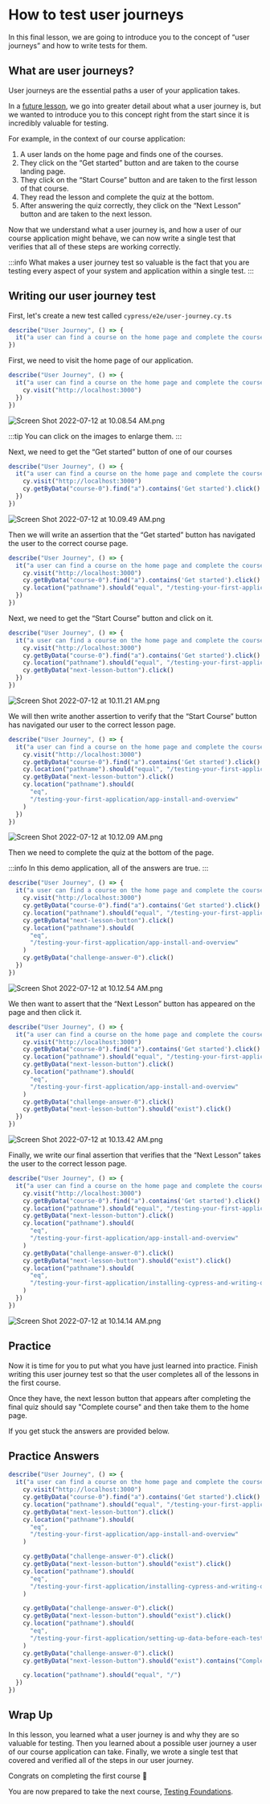 # How to test user journeys

<YouTube id="lLk_oPeUcNQ" />

In this final lesson, we are going to introduce you to the concept of “user journeys” and how to write tests for them.

## What are user journeys?

User journeys are the essential paths a user of your application takes.

In a [future lesson](https://learn.cypress.io/testing-foundations/knowing-what-to-test), we go into greater detail about what a user journey is, but we wanted to introduce you to this concept right from the start since it is incredibly valuable for testing.

For example, in the context of our course application:

1. A user lands on the home page and finds one of the courses.
2. They click on the “Get started” button and are taken to the course landing page.
3. They click on the “Start Course” button and are taken to the first lesson of that course.
4. They read the lesson and complete the quiz at the bottom.
5. After answering the quiz correctly, they click on the “Next Lesson” button and are taken to the next lesson.

Now that we understand what a user journey is, and how a user of our course application might behave, we can now write a single test that verifies that all of these steps are working correctly.

:::info
What makes a user journey test so valuable is the fact that you are testing every aspect of your system and application within a single test.
:::

## Writing our user journey test

First, let's create a new test called `cypress/e2e/user-journey.cy.ts`

```jsx
describe("User Journey", () => {
  it("a user can find a course on the home page and complete the courses lessons", () => {})
})
```

First, we need to visit the home page of our application.

```jsx
describe("User Journey", () => {
  it("a user can find a course on the home page and complete the courses lessons", () => {
    cy.visit("http://localhost:3000")
  })
})
```

![Screen Shot 2022-07-12 at 10.08.54 AM.png](/images/testing-your-first-application/how-to-test-user-journeys/Screen_Shot_2022-07-12_at_10.08.54_AM.png)

:::tip
You can click on the images to enlarge them.
:::

Next, we need to get the “Get started” button of one of our courses

```jsx
describe("User Journey", () => {
  it("a user can find a course on the home page and complete the courses lessons", () => {
    cy.visit("http://localhost:3000")
    cy.getByData("course-0").find("a").contains('Get started').click()
  })
})
```

![Screen Shot 2022-07-12 at 10.09.49 AM.png](/images/testing-your-first-application/how-to-test-user-journeys/Screen_Shot_2022-07-12_at_10.09.49_AM.png)

Then we will write an assertion that the “Get started” button has navigated the user to the correct course page.

```jsx
describe("User Journey", () => {
  it("a user can find a course on the home page and complete the courses lessons", () => {
    cy.visit("http://localhost:3000")
    cy.getByData("course-0").find("a").contains('Get started').click()
    cy.location("pathname").should("equal", "/testing-your-first-application")
  })
})
```

Next, we need to get the “Start Course” button and click on it.

```jsx
describe("User Journey", () => {
  it("a user can find a course on the home page and complete the courses lessons", () => {
    cy.visit("http://localhost:3000")
    cy.getByData("course-0").find("a").contains('Get started').click()
    cy.location("pathname").should("equal", "/testing-your-first-application")
    cy.getByData("next-lesson-button").click()
  })
})
```

![Screen Shot 2022-07-12 at 10.11.21 AM.png](/images/testing-your-first-application/how-to-test-user-journeys/Screen_Shot_2022-07-12_at_10.11.21_AM.png)

We will then write another assertion to verify that the “Start Course” button has navigated our user to the correct lesson page.

```jsx
describe("User Journey", () => {
  it("a user can find a course on the home page and complete the courses lessons", () => {
    cy.visit("http://localhost:3000")
    cy.getByData("course-0").find("a").contains('Get started').click()
    cy.location("pathname").should("equal", "/testing-your-first-application")
    cy.getByData("next-lesson-button").click()
    cy.location("pathname").should(
      "eq",
      "/testing-your-first-application/app-install-and-overview"
    )
  })
})
```

![Screen Shot 2022-07-12 at 10.12.09 AM.png](/images/testing-your-first-application/how-to-test-user-journeys/Screen_Shot_2022-07-12_at_10.12.09_AM.png)

Then we need to complete the quiz at the bottom of the page.

:::info
In this demo application, all of the answers are true.
:::

```jsx
describe("User Journey", () => {
  it("a user can find a course on the home page and complete the courses lessons", () => {
    cy.visit("http://localhost:3000")
    cy.getByData("course-0").find("a").contains('Get started').click()
    cy.location("pathname").should("equal", "/testing-your-first-application")
    cy.getByData("next-lesson-button").click()
    cy.location("pathname").should(
      "eq",
      "/testing-your-first-application/app-install-and-overview"
    )
    cy.getByData("challenge-answer-0").click()
  })
})
```

![Screen Shot 2022-07-12 at 10.12.54 AM.png](/images/testing-your-first-application/how-to-test-user-journeys/Screen_Shot_2022-07-12_at_10.12.54_AM.png)

We then want to assert that the “Next Lesson” button has appeared on the page and then click it.

```jsx
describe("User Journey", () => {
  it("a user can find a course on the home page and complete the courses lessons", () => {
    cy.visit("http://localhost:3000")
    cy.getByData("course-0").find("a").contains('Get started').click()
    cy.location("pathname").should("equal", "/testing-your-first-application")
    cy.getByData("next-lesson-button").click()
    cy.location("pathname").should(
      "eq",
      "/testing-your-first-application/app-install-and-overview"
    )
    cy.getByData("challenge-answer-0").click()
    cy.getByData("next-lesson-button").should("exist").click()
  })
})
```

![Screen Shot 2022-07-12 at 10.13.42 AM.png](/images/testing-your-first-application/how-to-test-user-journeys/Screen_Shot_2022-07-12_at_10.13.42_AM.png)

Finally, we write our final assertion that verifies that the “Next Lesson” takes the user to the correct lesson page.

```jsx
describe("User Journey", () => {
  it("a user can find a course on the home page and complete the courses lessons", () => {
    cy.visit("http://localhost:3000")
    cy.getByData("course-0").find("a").contains('Get started').click()
    cy.location("pathname").should("equal", "/testing-your-first-application")
    cy.getByData("next-lesson-button").click()
    cy.location("pathname").should(
      "eq",
      "/testing-your-first-application/app-install-and-overview"
    )
    cy.getByData("challenge-answer-0").click()
    cy.getByData("next-lesson-button").should("exist").click()
    cy.location("pathname").should(
      "eq",
      "/testing-your-first-application/installing-cypress-and-writing-our-first-test"
    )
  })
})
```

![Screen Shot 2022-07-12 at 10.14.14 AM.png](/images/testing-your-first-application/how-to-test-user-journeys/Screen_Shot_2022-07-12_at_10.14.14_AM.png)

## Practice

Now it is time for you to put what you have just learned into practice. Finish writing this user journey test so that the user completes all of the lessons in the first course.

Once they have, the next lesson button that appears after completing the final quiz should say "Complete course" and then take them to the home page.

If you get stuck the answers are provided below.

## Practice Answers

<Disclosure>

```jsx
describe("User Journey", () => {
  it("a user can find a course on the home page and complete the courses lessons", () => {
    cy.visit("http://localhost:3000")
    cy.getByData("course-0").find("a").contains('Get started').click()
    cy.location("pathname").should("equal", "/testing-your-first-application")
    cy.getByData("next-lesson-button").click()
    cy.location("pathname").should(
      "eq",
      "/testing-your-first-application/app-install-and-overview"
    )

    cy.getByData("challenge-answer-0").click()
    cy.getByData("next-lesson-button").should("exist").click()
    cy.location("pathname").should(
      "eq",
      "/testing-your-first-application/installing-cypress-and-writing-our-first-test"
    )

    cy.getByData("challenge-answer-0").click()
    cy.getByData("next-lesson-button").should("exist").click()
    cy.location("pathname").should(
      "eq",
      "/testing-your-first-application/setting-up-data-before-each-test"
    )
    cy.getByData("challenge-answer-0").click()
    cy.getByData("next-lesson-button").should("exist").contains("Complete Course").click()

    cy.location("pathname").should("equal", "/")
  })
})
```

</Disclosure>

## Wrap Up

In this lesson, you learned what a user journey is and why they are so valuable for testing. Then you learned about a possible user journey a user of our course application can take. Finally, we wrote a single test that covered and verified all of the steps in our user journey.

Congrats on completing the first course 🎉

You are now prepared to take the next course, [Testing Foundations](/testing-foundations).
